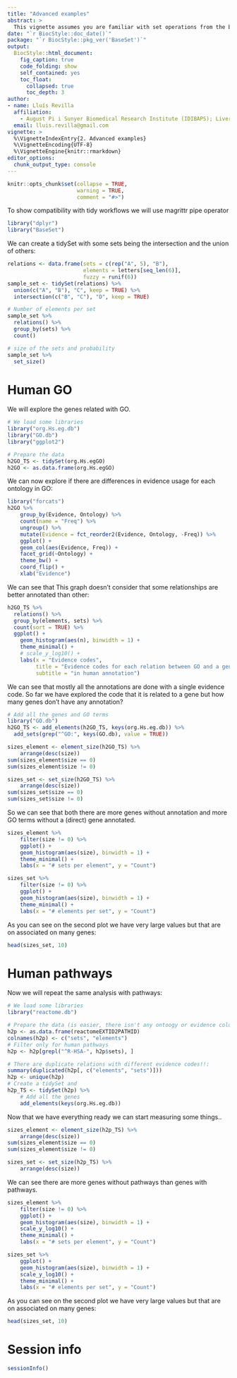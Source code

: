 ```yaml
---
title: "Advanced examples"
abstract: >
  This vignette assumes you are familiar with set operations from the basic vignette.
date: "`r BiocStyle::doc_date()`"
package: "`r BiocStyle::pkg_ver('BaseSet')`"
output:
  BiocStyle::html_document:
    fig_caption: true
    code_folding: show
    self_contained: yes
    toc_float:
      collapsed: true
      toc_depth: 3
author:
- name: Lluís Revilla
  affiliation: 
    - August Pi i Sunyer Biomedical Research Institute (IDIBAPS); Liver Unit, Hospital Clinic
  email: lluis.revilla@gmail.com
vignette: >
  %\VignetteIndexEntry{2. Advanced examples}
  %\VignetteEncoding{UTF-8}
  %\VignetteEngine{knitr::rmarkdown}
editor_options: 
  chunk_output_type: console
---
```


```r
knitr::opts_chunk$set(collapse = TRUE, 
                      warning = TRUE,
                      comment = "#>")
```
To show compatibility with tidy workflows we will use magrittr pipe operator
```r
library("dplyr")
library("BaseSet")
```
We can create a tidySet with some sets being the intersection and the union of others:
```r
relations <- data.frame(sets = c(rep("A", 5), "B"),
                        elements = letters[seq_len(6)],
                        fuzzy = runif(6))
sample_set <- tidySet(relations) %>% 
  union(c("A", "B"), "C", keep = TRUE) %>% 
  intersection(c("B", "C"), "D", keep = TRUE)

# Number of elements per set
sample_set %>% 
  relations() %>% 
  group_by(sets) %>% 
  count()

# size of the sets and probability
sample_set %>% 
  set_size()
```

# Human GO

We will explore the genes related with GO. 

```r
# We load some libraries
library("org.Hs.eg.db")
library("GO.db")
library("ggplot2")

# Prepare the data 
h2GO_TS <- tidySet(org.Hs.egGO)
h2GO <- as.data.frame(org.Hs.egGO)
```
We can now explore if there are differences in evidence usage for each ontology in GO:
```r
library("forcats")
h2GO %>% 
    group_by(Evidence, Ontology) %>% 
    count(name = "Freq") %>% 
    ungroup() %>% 
    mutate(Evidence = fct_reorder2(Evidence, Ontology, -Freq)) %>% 
    ggplot() +
    geom_col(aes(Evidence, Freq)) +
    facet_grid(~Ontology) + 
    theme_bw() +
    coord_flip() +
    xlab("Evidence")
```
We can see that 
This graph doesn't consider that some relationships are better annotated than other:
```r
h2GO_TS %>% 
  relations() %>% 
  group_by(elements, sets) %>% 
  count(sort = TRUE) %>% 
  ggplot() +
    geom_histogram(aes(n), binwidth = 1) +
    theme_minimal() +
    # scale_y_log10() +
    labs(x = "Evidence codes", 
         title = "Evidence codes for each relation between GO and a gene",
         subtitle = "in human annotation")
```
We can see that mostly all the annotations are done with a single evidence code.
So far we have explored the code that it is related to a gene but how many genes don't have any annotation?
```r
# Add all the genes and GO terms
library("GO.db")
h2GO_TS <- add_elements(h2GO_TS, keys(org.Hs.eg.db)) %>% 
  add_sets(grep("^GO:", keys(GO.db), value = TRUE))

sizes_element <- element_size(h2GO_TS) %>% 
    arrange(desc(size))
sum(sizes_element$size == 0)
sum(sizes_element$size != 0)

sizes_set <- set_size(h2GO_TS) %>% 
    arrange(desc(size))
sum(sizes_set$size == 0)
sum(sizes_set$size != 0)
```
So we can see that both there are more genes without annotation and more GO terms without a (direct) gene annotated.

```r
sizes_element %>% 
    filter(size != 0) %>% 
    ggplot() +
    geom_histogram(aes(size), binwidth = 1) +
    theme_minimal() +
    labs(x = "# sets per element", y = "Count")

sizes_set %>% 
    filter(size != 0) %>% 
    ggplot() +
    geom_histogram(aes(size), binwidth = 1) +
    theme_minimal() +
    labs(x = "# elements per set", y = "Count")
```
As you can see on the second plot we have very large values but that are on associated on many genes:
```r
head(sizes_set, 10)
```

# Human pathways

Now we will repeat the same analysis with pathways:

```r
# We load some libraries
library("reactome.db")

# Prepare the data (is easier, there isn't any ontoogy or evidence column)
h2p <- as.data.frame(reactomeEXTID2PATHID)
colnames(h2p) <- c("sets", "elements")
# Filter only for human pathways
h2p <- h2p[grepl("^R-HSA-", h2p$sets), ]

# There are duplicate relations with different evidence codes!!: 
summary(duplicated(h2p[, c("elements", "sets")]))
h2p <- unique(h2p)
# Create a tidySet and 
h2p_TS <- tidySet(h2p) %>% 
    # Add all the genes 
    add_elements(keys(org.Hs.eg.db))
```
Now that we have everything ready we can start measuring some things..
```r
sizes_element <- element_size(h2p_TS) %>% 
    arrange(desc(size))
sum(sizes_element$size == 0)
sum(sizes_element$size != 0)

sizes_set <- set_size(h2p_TS) %>% 
    arrange(desc(size))
```
We can see there are more genes without pathways than genes with pathways.

```r
sizes_element %>% 
    filter(size != 0) %>% 
    ggplot() +
    geom_histogram(aes(size), binwidth = 1) +
    scale_y_log10() +
    theme_minimal() +
    labs(x = "# sets per element", y = "Count")

sizes_set %>% 
    ggplot() +
    geom_histogram(aes(size), binwidth = 1) +
    scale_y_log10() +
    theme_minimal() +
    labs(x = "# elements per set", y = "Count")
```
As you can see on the second plot we have very large values but that are on associated on many genes:
```r
head(sizes_set, 10)
```


# Session info {.unnumbered}

```r
sessionInfo()
```
